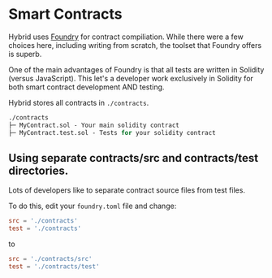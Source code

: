 # Smart Contracts

Hybrid uses <a href="https://book.getfoundry.sh/" target="_blank">Foundry</a> for contract compiliation. While there were a few choices here, including writing from scratch, the toolset that Foundry offers is superb.

One of the main advantages of Foundry is that all tests are written in Solidity (versus JavaScript). This let's a developer work exclusively in Solidity for both smart contract development AND testing.

Hybrid stores all contracts in `./contracts`.

```ml
./contracts
├─ MyContract.sol - Your main solidity contract
├─ MyContract.test.sol - Tests for your solidity contract
```

## Using separate contracts/src and contracts/test directories.

Lots of developers like to separate contract source files from test files.

To do this, edit your `foundry.toml` file and change:

```toml
src = './contracts'
test = './contracts'
```

to

```toml
src = './contracts/src'
test = './contracts/test'
```
